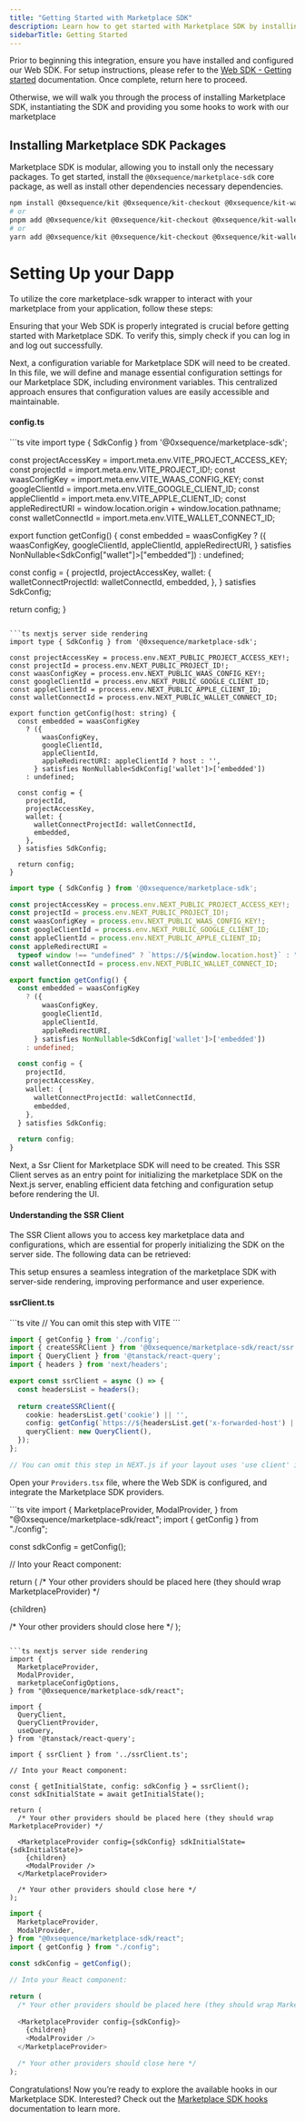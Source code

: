 ```yaml
---
title: "Getting Started with Marketplace SDK"
description: Learn how to get started with Marketplace SDK by installing the necessary packages and setting up configs
sidebarTitle: Getting Started
---
```


Prior to beginning this integration, ensure you have installed and configured our Web SDK. For setup instructions, please refer to the [Web SDK - Getting started](/sdk/web/getting-started) documentation. Once complete, return here to proceed.

Otherwise, we will walk you through the process of installing Marketplace SDK, instantiating the SDK and providing you some hooks to work with our marketplace

## Installing Marketplace SDK Packages

Marketplace SDK is modular, allowing you to install only the necessary packages. To get started, install the `@0xsequence/marketplace-sdk` core package, as well as install other dependencies necessary dependencies.

```bash
npm install @0xsequence/kit @0xsequence/kit-checkout @0xsequence/kit-wallet @0xsequence/marketplace-sdk @0xsequence/design-system@^1 @0xsequence/network wagmi ethers@^6 viem 0xsequence @tanstack/react-query @tanstack/react-query-devtools @legendapp/state framer-motion@^8.5.2 pino-pretty
# or
pnpm add @0xsequence/kit @0xsequence/kit-checkout @0xsequence/kit-wallet @0xsequence/marketplace-sdk @0xsequence/design-system@^1 @0xsequence/network wagmi ethers@^6 viem 0xsequence @tanstack/react-query @tanstack/react-query-devtools @legendapp/state framer-motion@^8.5.2 pino-pretty
# or
yarn add @0xsequence/kit @0xsequence/kit-checkout @0xsequence/kit-wallet @0xsequence/marketplace-sdk @0xsequence/design-system@^1 @0xsequence/network wagmi ethers@^6 viem 0xsequence @tanstack/react-query @tanstack/react-query-devtools @legendapp/state framer-motion@^8.5.2 pino-pretty
```

# Setting Up your Dapp

To utilize the core marketplace-sdk wrapper to interact with your marketplace from your application, follow these steps:
<Steps>

<Step title="Verify If Your Web SDK Is Correctly Integrated">

Ensuring that your Web SDK is properly integrated is crucial before getting started with Marketplace SDK. To verify this, simply check if you can log in and log out successfully.

</Step>

<Step title="Create a Config">

Next, a configuration variable for Marketplace SDK will need to be created. In this file, we will define and manage essential configuration settings for our Marketplace SDK, including environment variables. This centralized approach ensures that configuration values are easily accessible and maintainable.

#### config.ts

<CodeGroup>
```ts vite
import type { SdkConfig } from '@0xsequence/marketplace-sdk';

const projectAccessKey = import.meta.env.VITE_PROJECT_ACCESS_KEY;
const projectId = import.meta.env.VITE_PROJECT_ID!;
const waasConfigKey = import.meta.env.VITE_WAAS_CONFIG_KEY;
const googleClientId = import.meta.env.VITE_GOOGLE_CLIENT_ID;
const appleClientId = import.meta.env.VITE_APPLE_CLIENT_ID;
const appleRedirectURI = window.location.origin + window.location.pathname;
const walletConnectId = import.meta.env.VITE_WALLET_CONNECT_ID;

export function getConfig() {
  const embedded = waasConfigKey
    ? ({
        waasConfigKey,
        googleClientId,
        appleClientId,
        appleRedirectURI,
      } satisfies NonNullable<SdkConfig["wallet"]>["embedded"])
    : undefined;

  const config = {
    projectId,
    projectAccessKey,
    wallet: {
      walletConnectProjectId: walletConnectId,
      embedded,
    },
  } satisfies SdkConfig;

  return config;
}
```

```ts nextjs server side rendering
import type { SdkConfig } from '@0xsequence/marketplace-sdk';

const projectAccessKey = process.env.NEXT_PUBLIC_PROJECT_ACCESS_KEY!;
const projectId = process.env.NEXT_PUBLIC_PROJECT_ID!;
const waasConfigKey = process.env.NEXT_PUBLIC_WAAS_CONFIG_KEY!;
const googleClientId = process.env.NEXT_PUBLIC_GOOGLE_CLIENT_ID;
const appleClientId = process.env.NEXT_PUBLIC_APPLE_CLIENT_ID;
const walletConnectId = process.env.NEXT_PUBLIC_WALLET_CONNECT_ID;

export function getConfig(host: string) {
  const embedded = waasConfigKey
    ? ({
        waasConfigKey,
        googleClientId,
        appleClientId,
        appleRedirectURI: appleClientId ? host : '',
      } satisfies NonNullable<SdkConfig['wallet']>['embedded'])
    : undefined;

  const config = {
    projectId,
    projectAccessKey,
    wallet: {
      walletConnectProjectId: walletConnectId,
      embedded,
    },
  } satisfies SdkConfig;

  return config;
}
```

```ts nextjs client side rendering
import type { SdkConfig } from '@0xsequence/marketplace-sdk';

const projectAccessKey = process.env.NEXT_PUBLIC_PROJECT_ACCESS_KEY!;
const projectId = process.env.NEXT_PUBLIC_PROJECT_ID!;
const waasConfigKey = process.env.NEXT_PUBLIC_WAAS_CONFIG_KEY!;
const googleClientId = process.env.NEXT_PUBLIC_GOOGLE_CLIENT_ID;
const appleClientId = process.env.NEXT_PUBLIC_APPLE_CLIENT_ID;
const appleRedirectURI =
  typeof window !== "undefined" ? `https://${window.location.host}` : "";
const walletConnectId = process.env.NEXT_PUBLIC_WALLET_CONNECT_ID;

export function getConfig() {
  const embedded = waasConfigKey
    ? ({
        waasConfigKey,
        googleClientId,
        appleClientId,
        appleRedirectURI,
      } satisfies NonNullable<SdkConfig['wallet']>['embedded'])
    : undefined;

  const config = {
    projectId,
    projectAccessKey,
    wallet: {
      walletConnectProjectId: walletConnectId,
      embedded,
    },
  } satisfies SdkConfig;

  return config;
}
```
</CodeGroup>
</Step>

<Step title="Create an SSR Client">

Next, a Ssr Client for Marketplace SDK will need to be created. This SSR Client serves as an entry point for initializing the marketplace SDK on the Next.js server, enabling efficient data fetching and configuration setup before rendering the UI.

#### Understanding the SSR Client

The SSR Client allows you to access key marketplace data and configurations, which are essential for properly initializing the SDK on the server side. The following data can be retrieved:

This setup ensures a seamless integration of the marketplace SDK with server-side rendering, improving performance and user experience.

#### ssrClient.ts

<CodeGroup>
```ts vite
// You can omit this step with VITE
```

```ts nextjs server side rendering
import { getConfig } from './config';
import { createSSRClient } from '@0xsequence/marketplace-sdk/react/ssr';
import { QueryClient } from '@tanstack/react-query';
import { headers } from 'next/headers';

export const ssrClient = async () => {
  const headersList = headers();
  
  return createSSRClient({
    cookie: headersList.get('cookie') || '',
    config: getConfig(`https://${headersList.get('x-forwarded-host') || headersList.get('host')}/`),
    queryClient: new QueryClient(),
  });
};
```

```ts nextjs client side rendering
// You can omit this step in NEXT.js if your layout uses 'use client' instead of server-side rendering
```

</CodeGroup>

</Step>

<Step title="Add the Marketplace SDK Providers Alongside Your Web SDK Providers">

Open your `Providers.tsx` file, where the Web SDK is configured, and integrate the Marketplace SDK providers.

<CodeGroup>
```ts vite
import {
  MarketplaceProvider,
  ModalProvider,
} from "@0xsequence/marketplace-sdk/react";
import { getConfig } from "./config";

const sdkConfig = getConfig();

// Into your React component:

return (
  /* Your other providers should be placed here (they should wrap MarketplaceProvider) */
  
  <MarketplaceProvider config={sdkConfig}>
    {children}
    <ModalProvider />
  </MarketplaceProvider>

  /* Your other providers should close here */
);
```

```ts nextjs server side rendering
import {
  MarketplaceProvider,
  ModalProvider,
  marketplaceConfigOptions,
} from "@0xsequence/marketplace-sdk/react";

import {
  QueryClient,
  QueryClientProvider,
  useQuery,
} from '@tanstack/react-query';

import { ssrClient } from '../ssrClient.ts';

// Into your React component:

const { getInitialState, config: sdkConfig } = ssrClient();
const sdkInitialState = await getInitialState();

return (
  /* Your other providers should be placed here (they should wrap MarketplaceProvider) */
  
  <MarketplaceProvider config={sdkConfig} sdkInitialState={sdkInitialState}>
    {children}
    <ModalProvider />
  </MarketplaceProvider>

  /* Your other providers should close here */
);
```

```ts nextjs client side rendering
import {
  MarketplaceProvider,
  ModalProvider,
} from "@0xsequence/marketplace-sdk/react";
import { getConfig } from "./config";

const sdkConfig = getConfig();

// Into your React component:

return (
  /* Your other providers should be placed here (they should wrap MarketplaceProvider) */
  
  <MarketplaceProvider config={sdkConfig}>
    {children}
    <ModalProvider />
  </MarketplaceProvider>

  /* Your other providers should close here */
);
```
</CodeGroup>

</Step>

<Step title="Done">

Congratulations! Now you’re ready to explore the available hooks in our Marketplace SDK. Interested? Check out the [Marketplace SDK hooks](/sdk/marketplace-sdk/hooks/overview) documentation to learn more.

</Step>


</Steps>